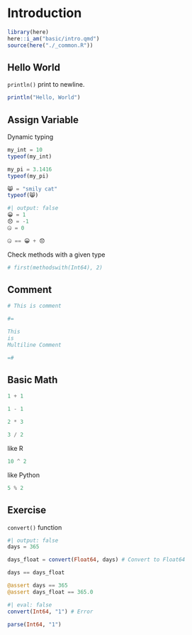 # Introduction

```r
library(here)
here::i_am("basic/intro.qmd")
source(here("./_common.R"))
```

## Hello World

`println()` print to newline.

```julia
println("Hello, World")
```


## Assign Variable


Dynamic typing 

```julia
my_int = 10
typeof(my_int)
```

```julia
my_pi = 3.1416
typeof(my_pi)
```

```julia
😸 = "smily cat"
typeof(😸)
```


```julia
#| output: false
😀 = 1
😞 = -1
🤐 = 0
```

```julia
🤐 == 😀 + 😞
```


Check methods with a given type

```julia
# first(methodswith(Int64), 2)
```

## Comment

```julia
# This is comment
```

```julia
#=

This 
is 
Multiline Comment

=#
```

## Basic Math

```julia
1 + 1
```

```julia
1 - 1
```

```julia
2 * 3
```

```julia
3 / 2
```

like R

```julia
10 ^ 2
```

like Python

```julia
5 % 2
```


## Exercise

`convert()` function

```julia
#| output: false
days = 365
```

```julia
days_float = convert(Float64, days) # Convert to Float64
```

```julia
days == days_float 
```

```julia
@assert days == 365
@assert days_float == 365.0
```

```julia
#| eval: false
convert(Int64, "1") # Error
```

```julia
parse(Int64, "1")
```